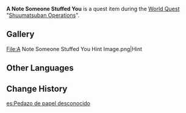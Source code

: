{{Item Infobox
|id           = 101660
|image        = Item Qingzhou's Signature.png
|type         = Quest Items
|description  = As you were walking down the streets on [[Inazuma]], someone stuffed this note onto your person. Two strange symbols are drawn on it.
|source1      = [[Shuumatsuban Operations]]
}}
'''A Note Someone Stuffed You''' is a quest item during the [[World Quest]] "[[Shuumatsuban Operations]]".
==Gallery==
<gallery hideaddbutton="true" captionalign="center">
File:A Note Someone Stuffed You Hint Image.png|Hint
</gallery>
==Other Languages==
{{Other Languages
|default_hidden = 1
|en      = A Note Someone Stuffed You
|zhs     = 被人塞在身上的纸片
|zhs_rm  = Bèi Rén Sāi Zài Shēnshang de Zhǐpiàn
|zht     = 被人塞在身上的紙片
|zht_rm  = Bèi Rén Sāi Zài Shēnshang de Zhǐpiàn
|ja      = 無理やり渡された紙切れ
|ja_rm   = Muriyari Watasareta Kamikire
|ko      = 누군가가 집어넣은 쪽지
|ko_rm   = Nugungaga Jibeoneoeun Jjokji
|es      = Pedazo de papel desconocido
|fr      = Note transmise discrètement
|ru      = Подсунутая записка
|th      = กระดาษที่ถูกใครบางคนแอบยัดไว้
|th_rm   = Kra-dat thi Thuk khrai Bang-khon Aep Yat Wai
|vi      = Mẩu Giấy Bị Nhét Vào Người
|de      = Notiz, die jemand dir zugesteckt hat
|id      = Catatan yang Diselipkan Seseorang Padamu
|pt      = Uma nota que alguém lhe passou discretamente
|tr      = Anonim Bir Not
|it      = Biglietto anonimo
}}

==Change History==
{{Change History|2.4}}

[[es:Pedazo de papel desconocido]]